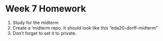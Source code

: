 # Week 7 Homework 

1. Study for the midterm
2. Create a 'midterm repo. It should look like this "eda20-dorff-midterm"
3. Don't forget to set it to private.